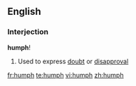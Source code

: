 ==English==

===Interjection===
'''humph'''!

# Used to express [[doubt]] or [[disapproval]]

[[fr:humph]]
[[te:humph]]
[[vi:humph]]
[[zh:humph]]